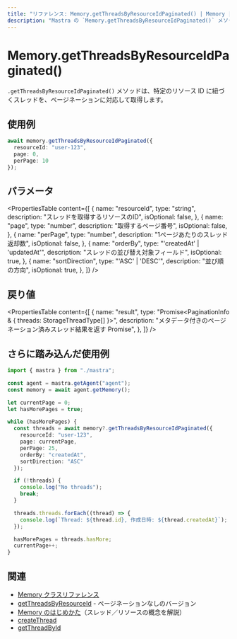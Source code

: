 ```yaml
---
title: "リファレンス: Memory.getThreadsByResourceIdPaginated() | Memory | Mastra ドキュメント"
description: "Mastra の `Memory.getThreadsByResourceIdPaginated()` メソッドに関するドキュメント。特定のリソース ID に紐づくスレッドを、ページネーションに対応して取得します。"
---
```


# Memory.getThreadsByResourceIdPaginated()

`.getThreadsByResourceIdPaginated()` メソッドは、特定のリソース ID に紐づくスレッドを、ページネーションに対応して取得します。

## 使用例

```typescript copy
await memory.getThreadsByResourceIdPaginated({
  resourceId: "user-123",
  page: 0,
  perPage: 10
});
```

## パラメータ

<PropertiesTable
  content={[
    {
      name: "resourceId",
      type: "string",
      description: "スレッドを取得するリソースのID",
      isOptional: false,
    },
    {
      name: "page",
      type: "number",
      description: "取得するページ番号",
      isOptional: false,
    },
    {
      name: "perPage",
      type: "number",
      description: "1ページあたりのスレッド返却数",
      isOptional: false,
    },
    {
      name: "orderBy",
      type: "'createdAt' | 'updatedAt'",
      description: "スレッドの並び替え対象フィールド",
      isOptional: true,
    },
    {
      name: "sortDirection",
      type: "'ASC' | 'DESC'",
      description: "並び順の方向",
      isOptional: true,
    },
  ]}
/>

## 戻り値

<PropertiesTable
  content={[
    {
      name: "result",
      type: "Promise<PaginationInfo & { threads: StorageThreadType[] }>",
      description: "メタデータ付きのページネーション済みスレッド結果を返す Promise",
    },
  ]}
/>

## さらに踏み込んだ使用例

```typescript filename="src/test-memory.ts" showLineNumbers copy
import { mastra } from "./mastra";

const agent = mastra.getAgent("agent");
const memory = await agent.getMemory();

let currentPage = 0;
let hasMorePages = true;

while (hasMorePages) {
  const threads = await memory?.getThreadsByResourceIdPaginated({
    resourceId: "user-123",
    page: currentPage,
    perPage: 25,
    orderBy: "createdAt",
    sortDirection: "ASC"
  });

  if (!threads) {
    console.log("No threads");
    break;
  }

  threads.threads.forEach((thread) => {
    console.log(`Thread: ${thread.id}, 作成日時: ${thread.createdAt}`);
  });

  hasMorePages = threads.hasMore;
  currentPage++;
}
```

## 関連

- [Memory クラスリファレンス](/reference/memory/Memory.mdx)
- [getThreadsByResourceId](/reference/memory/getThreadsByResourceId.mdx) - ページネーションなしのバージョン
- [Memory のはじめかた](/docs/memory/overview.mdx)（スレッド／リソースの概念を解説）
- [createThread](/reference/memory/createThread.mdx)
- [getThreadById](/reference/memory/getThreadById.mdx)